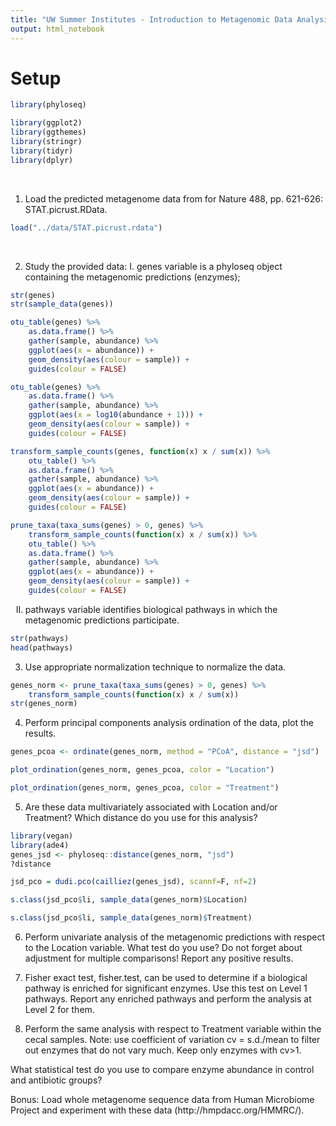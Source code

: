 ```yaml
---
title: "UW Summer Institutes - Introduction to Metagenomic Data Analysis - Lab 8"
output: html_notebook
---
```


# Setup

```r
library(phyloseq)

library(ggplot2)
library(ggthemes)
library(stringr)
library(tidyr)
library(dplyr)
```

\  

1. Load the predicted metagenome data from for Nature 488, pp. 621-626: STAT.picrust.RData.

```r
load("../data/STAT.picrust.rdata")
```

\  


2. Study the provided data:
I. genes variable is a phyloseq object containing the metagenomic predictions (enzymes);

```r
str(genes)
str(sample_data(genes))
```

```r
otu_table(genes) %>% 
    as.data.frame() %>% 
    gather(sample, abundance) %>% 
    ggplot(aes(x = abundance)) +
    geom_density(aes(colour = sample)) +
    guides(colour = FALSE)
```


```r
otu_table(genes) %>% 
    as.data.frame() %>% 
    gather(sample, abundance) %>% 
    ggplot(aes(x = log10(abundance + 1))) +
    geom_density(aes(colour = sample)) +
    guides(colour = FALSE)
```

```r
transform_sample_counts(genes, function(x) x / sum(x)) %>% 
    otu_table() %>% 
    as.data.frame() %>% 
    gather(sample, abundance) %>% 
    ggplot(aes(x = abundance)) +
    geom_density(aes(colour = sample)) +
    guides(colour = FALSE)
```

```r
prune_taxa(taxa_sums(genes) > 0, genes) %>% 
    transform_sample_counts(function(x) x / sum(x)) %>% 
    otu_table() %>% 
    as.data.frame() %>% 
    gather(sample, abundance) %>% 
    ggplot(aes(x = abundance)) +
    geom_density(aes(colour = sample)) +
    guides(colour = FALSE)
```


II. pathways variable identifies biological pathways in which the metagenomic predictions participate. 

```r
str(pathways)
head(pathways)
```

3. Use appropriate normalization technique to normalize the data.

```r
genes_norm <- prune_taxa(taxa_sums(genes) > 0, genes) %>% 
    transform_sample_counts(function(x) x / sum(x))
str(genes_norm)
```

4. Perform principal components analysis ordination of the data, plot the results.

```r
genes_pcoa <- ordinate(genes_norm, method = "PCoA", distance = "jsd")
```

```r
plot_ordination(genes_norm, genes_pcoa, color = "Location")
```

```r
plot_ordination(genes_norm, genes_pcoa, color = "Treatment")
```

5. Are these data multivariately associated with Location and/or Treatment? Which distance do you use for this analysis?

```r
library(vegan)
library(ade4)
genes_jsd <- phyloseq::distance(genes_norm, "jsd")
?distance

jsd_pco = dudi.pco(cailliez(genes_jsd), scannf=F, nf=2)
```

```r
s.class(jsd_pco$li, sample_data(genes_norm)$Location)
```

```r
s.class(jsd_pco$li, sample_data(genes_norm)$Treatment)
```


6. Perform univariate analysis of the metagenomic predictions with respect to the Location variable. What test do you use? Do not forget about adjustment for multiple comparisons! Report any positive results.

7. Fisher exact test, fisher.test, can be used to determine if a biological pathway is enriched for significant enzymes. Use this test on Level 1 pathways. Report any enriched pathways and perform the analysis at Level 2 for them. 

8. Perform the same analysis with respect to Treatment variable within the cecal samples. 
Note: use coefficient of variation cv = s.d./mean to filter out enzymes that do not vary much.  Keep only enzymes with cv>1.

What statistical test do you use to compare enzyme abundance in control and 
antibiotic groups?

Bonus: Load whole metagenome sequence data from Human Microbiome Project and 
experiment with these data (http://hmpdacc.org/HMMRC/).